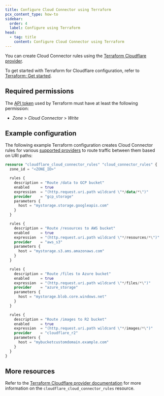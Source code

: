 ```yaml
---
title: Configure Cloud Connector using Terraform
pcx_content_type: how-to
sidebar:
  order: 4
  label: Configure using Terraform
head:
  - tag: title
    content: Configure Cloud Connector using Terraform
---
```



You can create Cloud Connector rules using the [Terraform Cloudflare provider](https://registry.terraform.io/providers/cloudflare/cloudflare/latest).

To get started with Terraform for Cloudflare configuration, refer to [Terraform: Get started](/terraform/installing/).

## Required permissions

The [API token](/fundamentals/api/get-started/create-token/) used by Terraform must have at least the following permission:

- _Zone_ > _Cloud Connector_ > _Write_

## Example configuration

<Render file="v4-code-snippets" product="terraform" />

The following example Terraform configuration creates Cloud Connector rules for various [supported providers](/rules/cloud-connector/providers/) to route traffic between them based on URI paths:

```tf
resource "cloudflare_cloud_connector_rules" "cloud_connector_rules" {
  zone_id = "<ZONE_ID>"

  rules {
    description = "Route /data to GCP bucket"
    enabled     = true
    expression  = "(http.request.uri.path wildcard \"*/data/*\")"
    provider    = "gcp_storage"
    parameters {
      host = "mystorage.storage.googleapis.com"
    }
  }

  rules {
    description = "Route /resources to AWS bucket"
    enabled     = true
    expression  = "(http.request.uri.path wildcard \"*/resources/*\")"
    provider    = "aws_s3"
    parameters {
      host = "mystorage.s3.ams.amazonaws.com"
    }
  }

  rules {
    description = "Route /files to Azure bucket"
    enabled     = true
    expression  = "(http.request.uri.path wildcard \"*/files/*\")"
    provider    = "azure_storage"
    parameters {
      host = "mystorage.blob.core.windows.net"
    }
  }

  rules {
    description = "Route /images to R2 bucket"
    enabled     = true
    expression  = "(http.request.uri.path wildcard \"*/images/*\")"
    provider    = "cloudflare_r2"
    parameters {
      host = "mybucketcustomdomain.example.com"
    }
  }
}
```

## More resources

Refer to the [Terraform Cloudflare provider documentation](https://registry.terraform.io/providers/cloudflare/cloudflare/latest/docs) for more information on the `cloudflare_cloud_connector_rules` resource.
